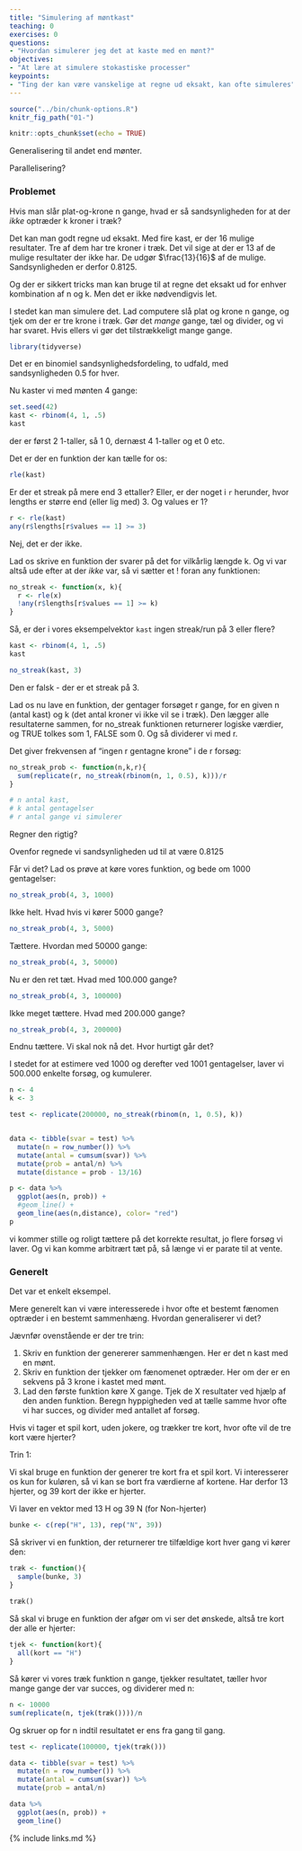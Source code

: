 ```yaml
---
title: "Simulering af møntkast"
teaching: 0
exercises: 0
questions:
- "Hvordan simulerer jeg det at kaste med en mønt?"
objectives:
- "At lære at simulere stokastiske processer"
keypoints:
- "Ting der kan være vanskelige at regne ud eksakt, kan ofte simuleres"
---
```


```r
source("../bin/chunk-options.R")
knitr_fig_path("01-")
```

```r
knitr::opts_chunk$set(echo = TRUE)
```

Generalisering til andet end mønter.

Parallelisering?

### Problemet
Hvis man slår plat-og-krone n gange, hvad er så sandsynligheden for at der *ikke* optræder k kroner i træk?

Det kan man godt regne ud eksakt. Med fire kast, er der 16 mulige resultater. Tre af dem har tre kroner i træk. Det vil sige at der er 13 af de mulige resultater der ikke har. De udgør $\frac{13}{16}$ af de mulige. Sandsynligheden er derfor 0.8125.

Og der er sikkert tricks man kan bruge til at regne det eksakt ud for enhver kombination af n og k. Men det er ikke nødvendigvis let.

I stedet kan man simulere det. Lad computere slå plat og krone n gange, og tjek om der er tre krone i træk. Gør det *mange* gange, tæl og divider, og vi har svaret. Hvis ellers vi gør det tilstrækkeligt mange gange.

```r
library(tidyverse)
```

Det er en binomiel sandsynlighedsfordeling, to udfald, med sandsynligheden 0.5 for hver.

Nu kaster vi med mønten 4 gange:

```r
set.seed(42)
kast <- rbinom(4, 1, .5)
kast
```
der er først 2 1-taller, så 1 0, dernæst 4 1-taller og et 0 etc.

Det er der en funktion der kan tælle for os:

```r
rle(kast)
```

Er der et streak på mere end 3 ettaller? Eller, er der 
noget i `r` herunder, hvor lengths er større end (eller lig med)
3. Og values er 1?

```r
r <- rle(kast)
any(r$lengths[r$values == 1] >= 3)
```
Nej, det er der ikke.

Lad os skrive en funktion der svarer på det for vilkårlig længde k. Og vi var altså ude efter at der *ikke* var, så 
vi sætter et ! foran any funktionen:

```r
no_streak <- function(x, k){
  r <- rle(x)
  !any(r$lengths[r$values == 1] >= k)
}
```

Så, er der i vores eksempelvektor `kast` ingen streak/run på 3
eller flere?

```r
kast <- rbinom(4, 1, .5)
kast

no_streak(kast, 3)
```

Den er falsk - der er et streak på 3.

Lad os nu lave en funktion, der gentager forsøget r gange,
for en given n (antal kast) og k (det antal kroner vi ikke
vil se i træk). Den lægger alle resultaterne sammen, for 
no_streak funktionen returnerer logiske værdier, og TRUE
tolkes som 1, FALSE som 0. Og så dividerer vi med r. 

Det giver frekvensen af "ingen r gentagne krone" i de r
forsøg:

```r
no_streak_prob <- function(n,k,r){
  sum(replicate(r, no_streak(rbinom(n, 1, 0.5), k)))/r
}

# n antal kast, 
# k antal gentagelser
# r antal gange vi simulerer
```

Regner den rigtig?

Ovenfor regnede vi sandsynligheden ud til at være 0.8125

Får vi det? Lad os prøve at køre vores funktion, og bede om
1000 gentagelser:

```r
no_streak_prob(4, 3, 1000)
```
Ikke helt. Hvad hvis vi kører 5000 gange?

```r
no_streak_prob(4, 3, 5000)
```
Tættere. Hvordan med 50000 gange:

```r
no_streak_prob(4, 3, 50000)
```
Nu er den ret tæt. Hvad med 100.000 gange?
```r
no_streak_prob(4, 3, 100000)
```
Ikke meget tættere. Hvad med 200.000 gange?

```r
no_streak_prob(4, 3, 200000)
```
Endnu tættere. Vi skal nok nå det. Hvor hurtigt går det?

I stedet for at estimere ved 1000 og derefter ved 1001 gentagelser, laver vi 500.000 enkelte forsøg, og kumulerer.

```r
n <- 4
k <- 3

test <- replicate(200000, no_streak(rbinom(n, 1, 0.5), k))


data <- tibble(svar = test) %>% 
  mutate(n = row_number()) %>% 
  mutate(antal = cumsum(svar)) %>% 
  mutate(prob = antal/n) %>% 
  mutate(distance = prob - 13/16)

p <- data %>% 
  ggplot(aes(n, prob)) +
  #geom_line() +
  geom_line(aes(n,distance), color= "red")
p
```
vi kommer stille og roligt tættere på det korrekte resultat,
jo flere forsøg vi laver. Og vi kan komme arbitrært tæt på,
så længe vi er parate til at vente.

### Generelt

Det var et enkelt eksempel. 

Mere generelt kan vi være interesserede i hvor ofte et bestemt fænomen optræder i en bestemt sammenhæng. Hvordan generaliserer vi det?

Jævnfør ovenstående er der tre trin:

1. Skriv en funktion der genererer sammenhængen. Her er det n kast med en mønt.
2. Skriv en funktion der tjekker om fænomenet optræder. Her om der er en sekvens på 3 krone i kastet med mønt.
3. Lad den første funktion køre X gange. Tjek de X resultater ved hjælp af den anden funktion. Beregn hyppigheden ved at tælle samme hvor ofte vi har succes, og divider med antallet af forsøg. 

Hvis vi tager et spil kort, uden jokere, og trækker tre kort, hvor ofte vil de tre kort være hjerter?

Trin 1:

Vi skal bruge en funktion der generer tre kort fra et spil kort. Vi interesserer os kun for kuløren, så vi kan se bort 
fra værdierne af kortene. Har derfor 13 hjerter, og 39 kort
der ikke er hjerter. 

Vi laver en vektor med 13 H og 39 N (for Non-hjerter)

```r
bunke <- c(rep("H", 13), rep("N", 39))
```

Så skriver vi en funktion, der returnerer tre tilfældige kort hver gang vi kører den:

```r
træk <- function(){
  sample(bunke, 3)
}
  
træk()
```
Så skal vi bruge en funktion der afgør om vi ser det ønskede,
altså tre kort der alle er hjerter:

```r
tjek <- function(kort){
  all(kort == "H")
}
```

Så kører vi vores træk funktion n gange, tjekker resultatet, tæller hvor mange gange der var succes, og dividerer med n:
```r
n <- 10000
sum(replicate(n, tjek(træk())))/n
```
Og skruer op for n indtil resultatet er ens fra gang til gang.

```r

test <- replicate(100000, tjek(træk()))

data <- tibble(svar = test) %>% 
  mutate(n = row_number()) %>% 
  mutate(antal = cumsum(svar)) %>% 
  mutate(prob = antal/n) 

data %>% 
  ggplot(aes(n, prob)) +
  geom_line()
```





{% include links.md %}

